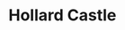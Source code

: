 
# Hollard Castle
<ProjectDetails
  floatRight
  region="Crownlands"
  house="House Hollard"
  type="Ruin"
  status="Completed"
  warp="/warp hollardcastle"
  projectLead="OllieDisc"
  dateStarted="2015-09-07T07:00:00+00:00"
  dateCompleted="2015-09-07T07:00:00+00:00"
/>
